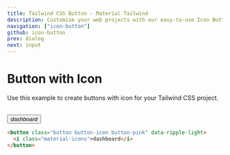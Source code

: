 ```yaml
---
title: Tailwind CSS Button - Material Tailwind
description: Customise your web projects with our easy-to-use Icon Button component for Tailwind CSS using Material Design guidelines.
navigation: ["icon-button"]
github: icon-button
prev: dialog
next: input
---
```


# Button with Icon

Use this example to create buttons with icon for your Tailwind CSS project.

<br />
<ComponentDemo id="button-variants">
  <button className="button button-icon button-pink" data-ripple-light>
    <i className="material-icons">dashboard</i>
  </button>
</ComponentDemo>

```html showLineNumbers
<button class="button button-icon button-pink" data-ripple-light>
  <i class="material-icons">dashboard</i>
</button>
```
